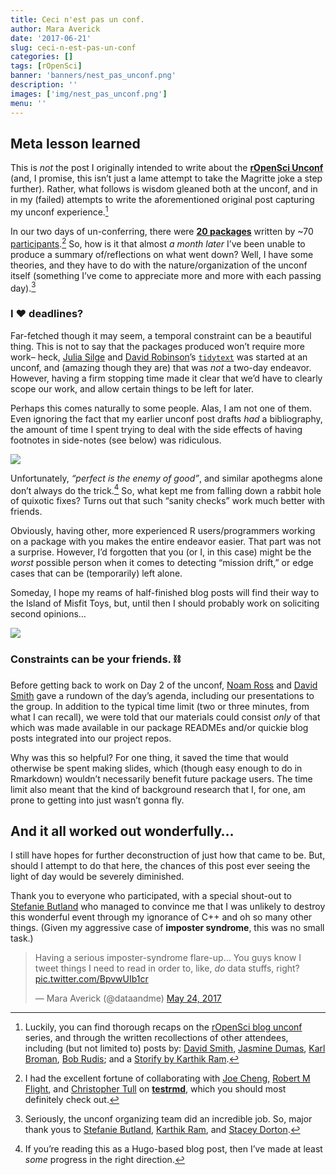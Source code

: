 ```yaml
---
title: Ceci n'est pas un conf.
author: Mara Averick
date: '2017-06-21'
slug: ceci-n-est-pas-un-conf
categories: []
tags: [rOpenSci]
banner: 'banners/nest_pas_unconf.png'
description: ''
images: ['img/nest_pas_unconf.png']
menu: ''
---
```


## Meta lesson learned

This is _not_ the post I originally intended to write about the [**rOpenSci Unconf**](https://unconf17.ropensci.org/) (and, I promise, this isn't just a lame attempt to take the Magritte joke a step further). Rather, what follows is wisdom gleaned both at the unconf, and in in my (failed) attempts to write the aforementioned original post capturing my unconf experience.[^1]

<!--more-->

In our two days of un-conferring, there were [**20 packages**](https://ropenscilabs.github.io/runconf17-projects/) written by ~70 [participants](https://unconf17.ropensci.org/#participants).[^2] So, how is it that almost _a month later_ I've been unable to produce a summary of/reflections on what went down? Well, I have some theories, and they have to do with the nature/organization of the unconf itself (something I've come to appreciate more and more with each passing day).[^3]

### I ❤️ deadlines?

Far-fetched though it may seem, a temporal constraint can be a beautiful thing. This is not to say that the packages produced won't require more work-- heck, [Julia Silge](https://twitter.com/juliasilge) and [David Robinson](https://twitter.com/drob)'s [`tidytext`](https://github.com/juliasilge/tidytext) was started at an unconf, and (amazing though they are) that was _not_ a two-day endeavor. However, having a firm stopping time made it clear that we'd have to clearly scope our work, and allow certain things to be left for later. 

Perhaps this comes naturally to some people. Alas, I am not one of them. Even ignoring the fact that my earlier unconf post drafts _had_ a bibliography, the amount of time I spent trying to deal with the side effects of having footnotes in side-notes (see below) was ridiculous.

![](https://i.imgur.com/nWWYq0l.png)

Unfortunately, _“perfect is the enemy of good”_, and similar apothegms alone don't always do the trick.[^4] So, what kept me from falling down a rabbit hole of quixotic fixes? Turns out that such "sanity checks" work much better with friends. 

Obviously, having other, more experienced R users/programmers working on a package with you makes the entire endeavor easier. That part was not a surprise. However, I'd forgotten that you (or I, in this case) might be the _worst_ possible person when it comes to detecting "mission drift," or edge cases that can be (temporarily) left alone. 

Someday, I hope my reams of half-finished blog posts will find their way to the Island of Misfit Toys, but, until then I should probably work on soliciting second opinions...

![](https://i.imgur.com/to9Ybos.gif)

### Constraints can be your friends. ⛓

Before getting back to work on Day 2 of the unconf, [Noam Ross](https://twitter.com/noamross) and [David Smith](https://twitter.com/revodavid) gave a rundown of the day's agenda, including our presentations to the group. In addition to the typical time limit (two or three minutes, from what I can recall), we were told that our materials could consist _only_ of that which was made available in our package READMEs and/or quickie blog posts integrated into our project repos.

Why was this so helpful? For one thing, it saved the time that would otherwise be spent making slides, which (though easy enough to do in Rmarkdown) wouldn't necessarily benefit future package users. The time limit also meant that the kind of background research that I, for one, am prone to getting into just wasn't gonna fly.

## And it all worked out wonderfully...

I still have hopes for further deconstruction of just how that came to be. But, should I attempt to do that here, the chances of this post ever seeing the light of day would be severely diminished.

Thank you to everyone who participated, with a special shout-out to [Stefanie Butland](https://twitter.com/stefaniebutland) who managed to convince me that I was unlikely to destroy this wonderful event through my ignorance of C++ and oh so many other things. (Given my aggressive case of **imposter syndrome**, this was no small task.)

<blockquote class="twitter-tweet" data-lang="en"><p lang="en" dir="ltr">Having a serious imposter-syndrome flare-up... You guys know I tweet things I need to read  in order to, like, *do* data stuffs, right? <a href="https://t.co/BpvwUIb1cr">pic.twitter.com/BpvwUIb1cr</a></p>&mdash; Mara Averick (@dataandme) <a href="https://twitter.com/dataandme/status/867358206355537920">May 24, 2017</a></blockquote>
<script async src="//platform.twitter.com/widgets.js" charset="utf-8"></script>

[^1]: Luckily, you can find thorough recaps on the [rOpenSci blog unconf](https://ropensci.org/tags/unconf/) series, and through the written recollections of other attendees, including (but not limited to) posts by: [David Smith](https://blog.revolutionanalytics.com/2017/05/runconf17.html), [Jasmine Dumas](https://jasdumas.github.io/2017-05-28-runconf17-experience/), [Karl Broman](https://kbroman.org/blog/2017/05/27/ropensci-unconf-2017/), [Bob Rudis](https://rud.is/b/2017/05/28/l-a-unconf-idential-a-k-a-an-ropensci-runconf17-retrospective/); and a [Storify by Karthik Ram](https://storify.com/_inundata/4th-annual-ropensci-unconf).

[^2]: I had the excellent fortune of collaborating with [Joe Cheng](https://twitter.com/jcheng), [Robert M Flight](https://twitter.com/rmflight), and [Christopher Tull](https://twitter.com/ctullito) on [**testrmd**](https://github.com/ropenscilabs/testrmd), which you should most definitely check out.

[^3]: Seriously, the unconf organizing team did an incredible job. So, major thank yous to [Stefanie Butland](https://twitter.com/stefaniebutland), [Karthik Ram](https://twitter.com/_inundata), and [Stacey Dorton](https://bids.berkeley.edu/people/stacey-dorton).

[^4]: If you're reading this as a Hugo-based blog post, then I've made at least _some_ progress in the right direction.
